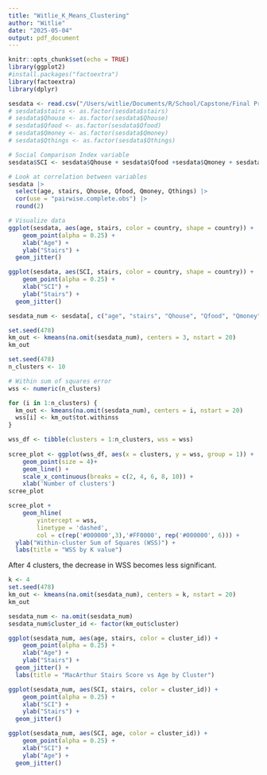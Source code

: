 ```yaml
---
title: "Witlie_K_Means_Clustering"
author: "Witlie"
date: "2025-05-04"
output: pdf_document
---
```


```r
knitr::opts_chunk$set(echo = TRUE)
library(ggplot2)
#install.packages("factoextra")
library(factoextra)
library(dplyr)
```

```r
sesdata <- read.csv("/Users/witlie/Documents/R/School/Capstone/Final Project/Data/sesladder.csv")
# sesdata$stairs <- as.factor(sesdata$stairs)
# sesdata$Qhouse <- as.factor(sesdata$Qhouse)
# sesdata$Qfood <- as.factor(sesdata$Qfood)
# sesdata$Qmoney <- as.factor(sesdata$Qmoney)
# sesdata$Qthings <- as.factor(sesdata$Qthings)

# Social Comparison Index variable
sesdata$SCI <- sesdata$Qhouse + sesdata$Qfood +sesdata$Qmoney + sesdata$Qthings
```

```r
# Look at correlation between variables
sesdata |>
  select(age, stairs, Qhouse, Qfood, Qmoney, Qthings) |>
  cor(use = "pairwise.complete.obs") |>
  round(2)
```

```r
# Visualize data
ggplot(sesdata, aes(age, stairs, color = country, shape = country)) +
    geom_point(alpha = 0.25) +
    xlab("Age") +
    ylab("Stairs") +
  geom_jitter()

ggplot(sesdata, aes(SCI, stairs, color = country, shape = country)) +
    geom_point(alpha = 0.25) +
    xlab("SCI") +
    ylab("Stairs") +
  geom_jitter()
```
```r
sesdata_num <- sesdata[, c("age", "stairs", "Qhouse", "Qfood", "Qmoney", "Qthings", "SCI")]

set.seed(478)
km_out <- kmeans(na.omit(sesdata_num), centers = 3, nstart = 20)
km_out
```

```r
set.seed(478)
n_clusters <- 10

# Within sum of squares error
wss <- numeric(n_clusters)

for (i in 1:n_clusters) {
  km_out <- kmeans(na.omit(sesdata_num), centers = i, nstart = 20)
  wss[i] <- km_out$tot.withinss
}

wss_df <- tibble(clusters = 1:n_clusters, wss = wss)
 
scree_plot <- ggplot(wss_df, aes(x = clusters, y = wss, group = 1)) +
    geom_point(size = 4)+
    geom_line() +
    scale_x_continuous(breaks = c(2, 4, 6, 8, 10)) +
    xlab('Number of clusters')
scree_plot
```

```r
scree_plot +
    geom_hline(
        yintercept = wss, 
        linetype = 'dashed', 
        col = c(rep('#000000',3),'#FF0000', rep('#000000', 6))) +
  ylab("Within-cluster Sum of Squares (WSS)") +
  labs(title = "WSS by K value")
```
After 4 clusters, the decrease in WSS becomes less significant.

```r
k <- 4
set.seed(478)
km_out <- kmeans(na.omit(sesdata_num), centers = k, nstart = 20)
km_out
```

```r
sesdata_num <- na.omit(sesdata_num)
sesdata_num$cluster_id <- factor(km_out$cluster)

ggplot(sesdata_num, aes(age, stairs, color = cluster_id)) +
    geom_point(alpha = 0.25) +
    xlab("Age") +
    ylab("Stairs") +
  geom_jitter() +
  labs(title = "MacArthur Stairs Score vs Age by Cluster")

ggplot(sesdata_num, aes(SCI, stairs, color = cluster_id)) +
    geom_point(alpha = 0.25) +
    xlab("SCI") +
    ylab("Stairs") +
  geom_jitter()

ggplot(sesdata_num, aes(SCI, age, color = cluster_id)) +
    geom_point(alpha = 0.25) +
    xlab("SCI") +
    ylab("Age") +
  geom_jitter()
```

